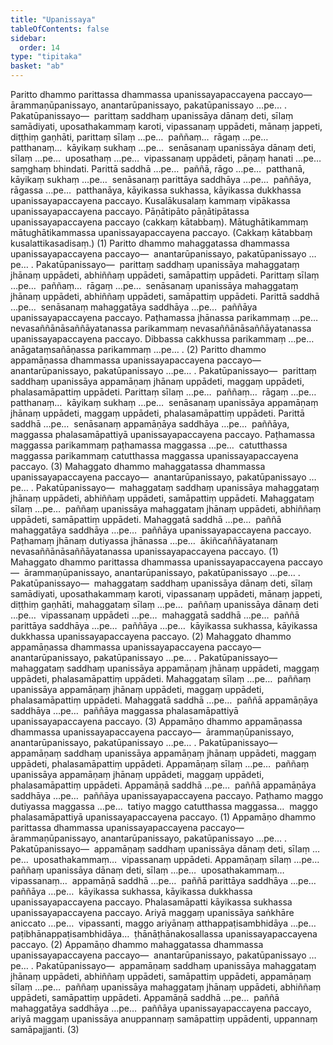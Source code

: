```yaml
---
title: "Upanissaya"
tableOfContents: false
sidebar:
  order: 14
type: "tipitaka"
basket: "ab"
---
```



<DynamicBreadcrumb />

<Division number="72">

<Paragraph number="2086">
Paritto dhammo parittassa dhammassa upanissayapaccayena paccayo—  ārammaṇūpanissayo, anantarūpanissayo, pakatūpanissayo …pe… . <Emphasis>Pakatūpanissayo</Emphasis>—  parittaṃ saddhaṃ upanissāya dānaṃ deti, sīlaṃ samādiyati, uposathakammaṃ karoti, vipassanaṃ uppādeti, mānaṃ jappeti, diṭṭhiṃ gaṇhāti, parittaṃ sīlaṃ …pe…  paññaṃ…  rāgaṃ …pe…  patthanaṃ…  kāyikaṃ sukhaṃ …pe…  senāsanaṃ upanissāya dānaṃ deti, sīlaṃ …pe…  uposathaṃ …pe…  vipassanaṃ uppādeti, pāṇaṃ hanati …pe…  saṃghaṃ bhindati. Parittā saddhā …pe…  paññā, rāgo …pe…  patthanā, kāyikaṃ sukhaṃ …pe…  senāsanaṃ parittāya saddhāya …pe…  paññāya, rāgassa …pe…  patthanāya, kāyikassa sukhassa, kāyikassa dukkhassa upanissayapaccayena paccayo. Kusalākusalaṃ kammaṃ vipākassa upanissayapaccayena paccayo. Pāṇātipāto pāṇātipātassa upanissayapaccayena paccayo (cakkaṃ kātabbaṃ). Mātughātikammaṃ mātughātikammassa upanissayapaccayena paccayo. (Cakkaṃ kātabbaṃ kusalattikasadisaṃ.) (1)
</Paragraph>

<Paragraph number="2087">
Paritto dhammo mahaggatassa dhammassa upanissayapaccayena paccayo—  anantarūpanissayo, pakatūpanissayo …pe… . <Emphasis>Pakatūpanissayo</Emphasis>—  parittaṃ saddhaṃ upanissāya mahaggataṃ jhānaṃ uppādeti, abhiññaṃ uppādeti, samāpattiṃ uppādeti. Parittaṃ sīlaṃ …pe…  paññaṃ…  rāgaṃ …pe…  senāsanaṃ upanissāya mahaggataṃ jhānaṃ uppādeti, abhiññaṃ uppādeti, samāpattiṃ uppādeti. Parittā saddhā …pe…  senāsanaṃ mahaggatāya saddhāya …pe…  paññāya upanissayapaccayena paccayo. Paṭhamassa jhānassa parikammaṃ …pe…  nevasaññānāsaññāyatanassa parikammaṃ nevasaññānāsaññāyatanassa upanissayapaccayena paccayo. Dibbassa cakkhussa parikammaṃ …pe…  anāgataṃsañāṇassa parikammaṃ …pe… . (2)
</Paragraph>

<Paragraph number="2088">
Paritto dhammo appamāṇassa dhammassa upanissayapaccayena paccayo—  anantarūpanissayo, pakatūpanissayo …pe… . <Emphasis>Pakatūpanissayo</Emphasis>—  parittaṃ saddhaṃ upanissāya appamāṇaṃ jhānaṃ uppādeti, maggaṃ uppādeti, phalasamāpattiṃ uppādeti. Parittaṃ sīlaṃ …pe…  paññaṃ…  rāgaṃ …pe…  patthanaṃ…  kāyikaṃ sukhaṃ …pe…  senāsanaṃ upanissāya appamāṇaṃ jhānaṃ uppādeti, maggaṃ uppādeti, phalasamāpattiṃ uppādeti. Parittā saddhā …pe…  senāsanaṃ appamāṇāya saddhāya …pe…  paññāya, maggassa phalasamāpattiyā upanissayapaccayena paccayo. Paṭhamassa maggassa parikammaṃ paṭhamassa maggassa …pe…  catutthassa maggassa parikammaṃ catutthassa maggassa upanissayapaccayena paccayo. (3)
</Paragraph>

</Division>
<Division number="73">

<Paragraph number="2089">
Mahaggato dhammo mahaggatassa dhammassa upanissayapaccayena paccayo—  anantarūpanissayo, pakatūpanissayo …pe… . <Emphasis>Pakatūpanissayo</Emphasis>—  mahaggataṃ saddhaṃ upanissāya mahaggataṃ jhānaṃ uppādeti, abhiññaṃ uppādeti, samāpattiṃ uppādeti. Mahaggataṃ sīlaṃ …pe…  paññaṃ upanissāya mahaggataṃ jhānaṃ uppādeti, abhiññaṃ uppādeti, samāpattiṃ uppādeti. Mahaggatā saddhā …pe…  paññā mahaggatāya saddhāya …pe…  paññāya upanissayapaccayena paccayo. Paṭhamaṃ jhānaṃ dutiyassa jhānassa …pe…  ākiñcaññāyatanaṃ nevasaññānāsaññāyatanassa upanissayapaccayena paccayo. (1)
</Paragraph>

<Paragraph number="2090">
Mahaggato dhammo parittassa dhammassa upanissayapaccayena paccayo—  ārammaṇūpanissayo, anantarūpanissayo, pakatūpanissayo …pe… . <Emphasis>Pakatūpanissayo</Emphasis>—  mahaggataṃ saddhaṃ upanissāya dānaṃ deti, sīlaṃ samādiyati, uposathakammaṃ karoti, vipassanaṃ uppādeti, mānaṃ jappeti, diṭṭhiṃ gaṇhāti, mahaggataṃ sīlaṃ …pe…  paññaṃ upanissāya dānaṃ deti …pe…  vipassanaṃ uppādeti …pe…  mahaggatā saddhā …pe…  paññā parittāya saddhāya …pe…  paññāya …pe…  kāyikassa sukhassa, kāyikassa dukkhassa upanissayapaccayena paccayo. (2)
</Paragraph>

<Paragraph number="2091">
Mahaggato dhammo appamāṇassa dhammassa upanissayapaccayena paccayo—  anantarūpanissayo, pakatūpanissayo …pe… . <Emphasis>Pakatūpanissayo</Emphasis>—  mahaggataṃ saddhaṃ upanissāya appamāṇaṃ jhānaṃ uppādeti, maggaṃ uppādeti, phalasamāpattiṃ uppādeti. Mahaggataṃ sīlaṃ …pe…  paññaṃ upanissāya appamāṇaṃ jhānaṃ uppādeti, maggaṃ uppādeti, phalasamāpattiṃ uppādeti. Mahaggatā saddhā …pe…  paññā appamāṇāya saddhāya …pe…  paññāya maggassa phalasamāpattiyā upanissayapaccayena paccayo. (3)
</Paragraph>

</Division>
<Division number="74">

<Paragraph number="2092">
Appamāṇo dhammo appamāṇassa dhammassa upanissayapaccayena paccayo—  ārammaṇūpanissayo, anantarūpanissayo, pakatūpanissayo …pe… . <Emphasis>Pakatūpanissayo</Emphasis>—  appamāṇaṃ saddhaṃ upanissāya appamāṇaṃ jhānaṃ uppādeti, maggaṃ uppādeti, phalasamāpattiṃ uppādeti. Appamāṇaṃ sīlaṃ …pe…  paññaṃ upanissāya appamāṇaṃ jhānaṃ uppādeti, maggaṃ uppādeti, phalasamāpattiṃ uppādeti. Appamāṇā saddhā …pe…  paññā appamāṇāya saddhāya …pe…  paññāya upanissayapaccayena paccayo. Paṭhamo maggo dutiyassa maggassa …pe…  tatiyo maggo catutthassa maggassa…  maggo phalasamāpattiyā upanissayapaccayena paccayo. (1)
</Paragraph>

<Paragraph number="2093">
Appamāṇo dhammo parittassa dhammassa upanissayapaccayena paccayo—  ārammaṇūpanissayo, anantarūpanissayo, pakatūpanissayo …pe… . <Emphasis>Pakatūpanissayo</Emphasis>—  appamāṇaṃ saddhaṃ upanissāya dānaṃ deti, sīlaṃ …pe…  uposathakammaṃ…  vipassanaṃ uppādeti. Appamāṇaṃ sīlaṃ …pe…  paññaṃ upanissāya dānaṃ deti, sīlaṃ …pe…  uposathakammaṃ…  vipassanaṃ…  appamāṇā saddhā …pe…  paññā parittāya saddhāya …pe…  paññāya …pe…  kāyikassa sukhassa, kāyikassa dukkhassa upanissayapaccayena paccayo. Phalasamāpatti kāyikassa sukhassa upanissayapaccayena paccayo. Ariyā maggaṃ upanissāya saṅkhāre aniccato …pe…  vipassanti, maggo ariyānaṃ atthappaṭisambhidāya …pe…  paṭibhānappaṭisambhidāya…  ṭhānāṭhānakosallassa upanissayapaccayena paccayo. (2)
</Paragraph>

<Paragraph number="2094">
Appamāṇo dhammo mahaggatassa dhammassa upanissayapaccayena paccayo—  anantarūpanissayo, pakatūpanissayo …pe… . <Emphasis>Pakatūpanissayo</Emphasis>—  appamāṇaṃ saddhaṃ upanissāya mahaggataṃ jhānaṃ uppādeti, abhiññaṃ uppādeti, samāpattiṃ uppādeti, appamāṇaṃ sīlaṃ …pe…  paññaṃ upanissāya mahaggataṃ jhānaṃ uppādeti, abhiññaṃ uppādeti, samāpattiṃ uppādeti. Appamāṇā saddhā …pe…  paññā mahaggatāya saddhāya …pe…  paññāya upanissayapaccayena paccayo, ariyā maggaṃ upanissāya anuppannaṃ samāpattiṃ uppādenti, uppannaṃ samāpajjanti. (3)
</Paragraph>
</Division>